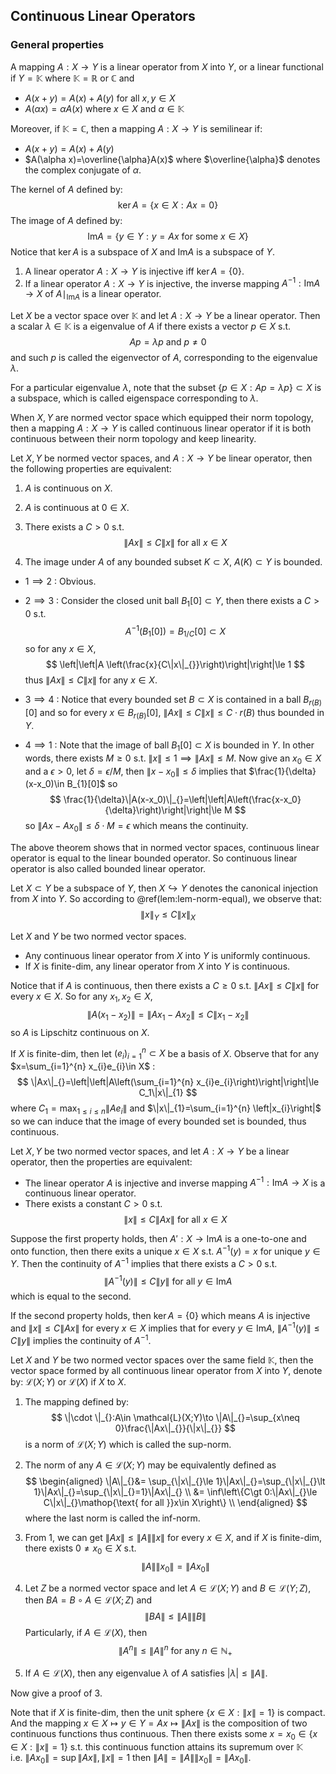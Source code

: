 ## Continuous Linear Operators

### General properties

::: {.definition  name="linear operator"}

A mapping $A:X\to Y$ is a linear operator from $X$ into $Y$, or a linear functional if $Y=\mathbb{K}$ where $\mathbb{K}=\mathbb{R} \mathop{\text{ or }}\mathbb{C}$ and

-   $A(x+y)=A(x)+A(y)$ for all $x,y\in X$ 
-   $A(\alpha x)=\alpha A(x)$ where $x\in X$ and $\alpha\in \mathbb{K}$ 

Moreover, if $\mathbb{K}=\mathbb{C}$, then a mapping $A:X\to Y$ is semilinear if:

-   $A(x+y)=A(x)+A(y)$ 
-   $A(\alpha x)=\overline{\alpha}A(x)$ where $\overline{\alpha}$ denotes the complex conjugate of $\alpha$.

:::


::: {.definition  name="kernel and image"}

The kernel of $A$ defined by:
$$ 
\ker A=\left\{x\in X:Ax=0\right\}
$$
The image of $A$ defined by:
$$ 
\mathop{\text{Im}}A=\left\{y\in Y:y=Ax \mathop{\text{ for some }}x\in X\right\}
$$
Notice that $\ker A$ is a subspace of $X$ and $\mathop{\text{Im}}A$ is a subspace of $Y$.

:::

::: {.proposition  name=""}

1.  A linear operator $A:X\to Y$ is injective iff $\ker A=\left\{0\right\}$.
2.  If a linear operator $A:X\to Y$ is injective, the inverse mapping $A^{-1}:\mathop{\text{Im}}A\to X$ of $A\mid _{\mathop{\text{Im}}A}$ is a linear operator.

:::

::: {.definition  name="eigenvalue"}

Let $X$ be a vector space over $\mathbb{K}$ and let $A:X\to Y$ be a linear operator. Then a scalar $\lambda\in \mathbb{K}$ is a eigenvalue of $A$ if there exists a vector $p \in X$ s.t. 
$$ 
Ap=\lambda p \mathop{\text{ and }}p\neq 0
$$
and such $p$ is called the eigenvector of $A$, corresponding to the eigenvalue $\lambda$.

For a particular eigenvalue  $\lambda$, note that the subset $\left\{p \in X:Ap=\lambda p\right\}\subset X$ is a subspace, which is called eigenspace corresponding to $\lambda$.

:::

::: {.definition  name="continuity of operator"}

When $X,Y$ are normed vector space which equipped their norm topology, then a mapping $A:X\to Y$ is called continuous linear operator if it is both continuous between their norm topology and keep linearity.

:::

::: {.theorem  name=""}

Let $X,Y$ be normed vector spaces, and $A:X\to Y$ be linear operator, then the following properties are equivalent:

1.  $A$ is continuous on $X$.
2.  $A$ is continuous at $0\in X$.
3.  
    There exists a $C\gt 0$ s.t. 
    $$ 
    \|Ax\|_{}\le C\|x\|_{} \mathop{\text{ for all }}x\in X
    $$
    
4.  The image under $A$ of any bounded subset $K\subset X$, $A(K)\subset Y$ is bounded.

:::

::: {.proof}

-   $1\implies 2$ : Obvious.
-   
    $2\implies 3$ : Consider the closed unit ball $B_{1}[0]\subset Y$, then there exists a $C\gt 0$ s.t. 
    $$
    A^{-1}\left(B_{1}[0]\right)=B_{1 /C}[0]\subset X
    $$ 
    so for any $x\in X$, 
    $$ 
    \left|\left|A \left(\frac{x}{C\|x\|_{}}\right)\right|\right|\le 1
    $$
    thus $\|Ax\|_{}\le C\|x\|_{}$ for any $x\in X$.

-   $3\implies 4$ : Notice that every bounded set $B\subset X$ is contained in a ball $B_{r(B)}[0]$ and so for every $x\in B_{r(B)}[0]$, $\|Ax\|_{}\le C\|x\|_{}\le C\cdot r(B)$ thus bounded in $Y$.
-   
    $4\implies 1$ : Note that the image of ball $B_{1}[0]\subset X$ is bounded in $Y$. In other words, there exists $M\ge 0$ s.t. $\|x\|_{}\le 1\implies \|Ax\|_{}\le M$. Now give an $x_0\in X$ and a $\epsilon\gt 0$, let $\delta=\epsilon /M$, then $\|x-x_0\|_{}\le \delta$ implies that $\frac{1}{\delta}(x-x_0)\in B_{1}[0]$ so
    $$ 
    \frac{1}{\delta}\|A(x-x_0)\|_{}=\left|\left|A\left(\frac{x-x_0}{\delta}\right)\right|\right|\le M
    $$
    so $\|Ax-Ax_0\|_{}\le \delta\cdot M=\epsilon$ which means the continuity.

:::

::: {.remark  name=""}

The above theorem shows that in normed vector spaces, continuous linear operator is equal to the linear bounded operator. So continuous linear operator is also called bounded linear operator.

:::

Let $X\subset Y$ be a subspace of $Y$, then $X\hookrightarrow Y$ denotes the canonical injection from $X$ into $Y$. So according to  \@ref(lem:lem-norm-equal), we observe that:
$$ 
\|x\|_{Y}\le C\|x\|_{X}
$$

::: {.theorem  name=""}

Let $X$ and $Y$ be two normed vector spaces.

-   Any continuous linear operator from $X$ into $Y$ is uniformly continuous.
-   If $X$ is finite-dim, any linear operator from $X$ into $Y$ is continuous.

:::

::: {.proof}

Notice that if $A$ is continuous, then there exists a $C\ge 0$ s.t. $\|Ax\|_{}\le C\|x\|_{}$ for every $x\in X$. So for any $x_1,x_2\in X$, 
$$ 
\|A(x_1-x_2)\|=\|Ax_1-Ax_2\|_{}\le C\|x_1-x_2\|_{}
$$
so $A$ is Lipschitz continuous on $X$.

If $X$ is finite-dim, then let $(e_{i})_{i=1}^{n}\subset X$ be a basis of $X$. Observe that for any $x=\sum_{i=1}^{n} x_{i}e_{i}\in X$ :
$$ 
\|Ax\|_{}=\left|\left|A\left(\sum_{i=1}^{n} x_{i}e_{i}\right)\right|\right|\le C_1\|x\|_{1}
$$
where $C_1=\max_{1\le i\le n}\|A e_{i}\|_{}$ and $\|x\|_{1}=\sum_{i=1}^{n} \left|x_{i}\right|$ so we can induce that the image of every bounded set is bounded, thus continuous.

:::

::: {.theorem  name=""}

Let $X,Y$ be two normed vector spaces, and let $A:X\to Y$ be a linear operator, then the properties are equivalent:

-   The linear operator $A$ is injective and inverse mapping $A^{-1}:\mathop{\text{Im}}A\to X$ is a continuous linear operator.
-   
    There exists a constant $C\gt 0$ s.t.
    $$ 
    \|x\|_{}\le C\|Ax\|_{} \mathop{\text{ for all }}x\in X
    $$

:::

::: {.proof}

Suppose the first property holds, then $A':X\to \mathop{\text{Im}}A$ is a one-to-one and onto function, then there exits a unique $x\in X$ s.t. $A^{-1}(y)=x$ for unique $y\in Y$. Then the continuity of $A^{-1}$ implies that there exists a $C\gt 0$ s.t. 
$$ 
\|A^{-1}(y)\|_{}\le C\|y\|_{}\mathop{\text{ for all }}y\in \mathop{\text{Im}}A
$$
which is equal to the second.

If the second property holds, then $\ker A=\left\{0\right\}$ which means $A$ is injective and $\|x\|_{}\le C\|Ax\|_{}$ for every $x\in X$ implies that for every $y\in \mathop{\text{Im}}A$, $\|A^{-1}(y)\|_{}\le C\|y\|_{}$ implies the continuity of $A^{-1}$.

:::


::: {.definition  name="$\mathcal{L}^{}_{}(X;Y)$"}

Let $X$ and $Y$ be two normed vector spaces over the same field $\mathbb{K}$, then the vector space formed by all continuous linear operator from $X$ into $Y$, denote by: $\mathcal{L}^{}_{}(X;Y)$ or $\mathcal{L}^{}_{}(X)$ if $X$ to $X$.

:::

::: {.theorem  name="norm of $\mathcal{L}^{}_{}(X;Y)$"}

1.
    The mapping defined by:
    $$ 
    \|\cdot \|_{}:A\in \mathcal{L}(X;Y)\to \|A\|_{}=\sup_{x\neq 0}\frac{\|Ax\|_{}}{\|x\|_{}}
    $$
    is a norm of $\mathcal{L}^{}_{}(X;Y)$ which is called the sup-norm.

2.
    The norm of any $A\in \mathcal{L}^{}_{}(X;Y)$ may be equivalently defined as 
    $$ 
    \begin{aligned}
        \|A\|_{}&= \sup_{\|x\|_{}\le 1}\|Ax\|_{}=\sup_{\|x\|_{}\lt 1}\|Ax\|_{}=\sup_{\|x\|_{}=1}\|Ax\|_{} \\
        &= \inf\left\{C\gt 0:\|Ax\|_{}\le C\|x\|_{}\mathop{\text{ for all }}x\in X\right\} \\
    \end{aligned}
    $$
    where the last norm is called the inf-norm.

3.
    From $1$, we can get $\|Ax\|_{}\le \|A\|_{}\|x\|_{}$ for every $x\in X$, and if $X$ is finite-dim, there exists $0\neq x_0\in X$ s.t. 
    $$ 
    \|A\|_{}\|x_0\|_{}=\|Ax_0\|_{}
    $$
    
4.
    Let $Z$ be a normed vector space and let $A\in \mathcal{L}^{}_{}(X;Y)$ and $B\in \mathcal{L}^{}_{}(Y;Z)$, then $BA=B\circ A\in \mathcal{L}^{}_{}(X;Z)$ and 
    $$ 
    \|BA\|_{}\le \|A\|_{}\|B\|_{}
    $$
    Particularly, if $A\in \mathcal{L}(X)$, then
    $$ 
    \|A^{n}\|_{}\le \|A\|_{}^{n}\mathop{\text{ for any }}n\in \mathbb{N}_+
    $$
    
5.
    If $A\in \mathcal{L}(X)$, then any eigenvalue $\lambda$ of $A$ satisfies $\left|\lambda\right|\le \|A\|_{}$.

:::

::: {.proof}

Now give a proof of $3$.

Note that if $X$ is finite-dim, then the unit sphere $\left\{x\in X:\|x\|_{}=1\right\}$ is compact. And the mapping $x\in X\mapsto y\in Y=Ax\mapsto \|Ax\|_{}$ is the composition of two continuous functions thus continuous. Then there exists some $x=x_0\in \left\{x\in X:\|x\|_{}=1\right\}$ s.t. this continuous function attains its supremum over $\mathbb{K}$ i.e. $\|Ax_0\|_{}=\sup\|Ax\|_{},\|x\|_{}=1$ then $\|A\|_{}=\|A\|_{}\|x_0\|_{}=\|Ax_0\|_{}$.

:::






















